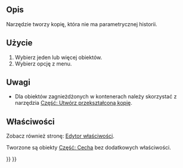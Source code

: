 <languages/>

{{Docnav/pl
|[[Part_ReverseShape/pl|Odwróć kształty]]
|[[Part_TransformedCopy/pl|Utwórz przekształconą kopię]]
|[[Part_Workbench/pl|Część]]
|IconL=Part_ReverseShape.svg
|IconR=Part_TransformedCopy.svg
|IconC=Workbench_Part.svg
}}

{{GuiCommand/pl
|Name=Part SimpleCopy‎
|Name/pl=Część: Utwórz prostą kopię
|MenuLocation=Część → Utwórz kopię → Utwórz prostą kopię
|Workbenches=[[Part_Workbench/pl|Część]]
|SeeAlso=[[Part_TransformedCopy|Przekształcona kopia]], [[Std_Copy/pl|Kopiuj]], [[Std_DuplicateSelection/pl|Powiel zaznaczone]]
}}

<span id="Description"></span>
==Opis==

Narzędzie {{Button|[[Image:Part_SimpleCopy.svg|16px|link=Part_SimpleCopy/pl]] '''Utwórz prostą kopię'''}} tworzy kopię, która nie ma parametrycznej historii.

<span id="Usage"></span>
==Użycie==

# Wybierz jeden lub więcej obiektów.
# Wybierz opcję {{MenuCommand|Część → Utwórz kopię → [[Image:Part_SimpleCopy.svg|16px|link=Część SimpleCopy/pl]] [[Part_SimpleCopy/pl|Utwórz prostą kopię]]}} z menu.

<span id="Notes"></span>
==Uwagi==

* Dla obiektów zagnieżdżonych w kontenerach należy skorzystać z narzędzia [[Part_TransformedCopy/pl|Część: Utwórz przekształconą kopię]].

<span id="Properties"></span>
==Właściwości==

Zobacz również stronę: [[Property_editor/pl|Edytor właściwości]].

Tworzone są obiekty [[Part_Feature/pl|Część: Cecha]] bez dodatkowych właściwości.


{{Docnav/pl
|[[Part_ReverseShape/pl|Odwróć kształty]]
|[[Part_TransformedCopy/pl|Utwórz przekształconą kopię]]
|[[Part_Workbench/pl|Część]]
|IconL=Part_ReverseShape.svg
|IconR=Part_TransformedCopy.svg
|IconC=Workbench_Part.svg
}}

{{Part_Tools_navi{{#translation:}}}}
{{Userdocnavi{{#translation:}}}}